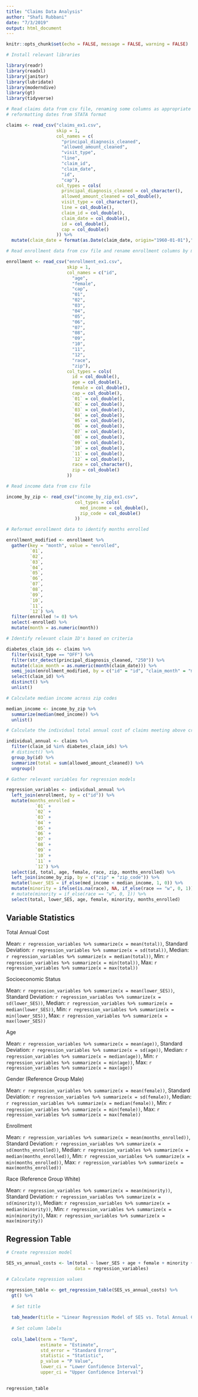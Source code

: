 ```yaml
---
title: "Claims Data Analysis"
author: "Shafi Rubbani"
date: "7/3/2019"
output: html_document
---
```


```r
knitr::opts_chunk$set(echo = FALSE, message = FALSE, warning = FALSE)

# Install relevant libraries

library(readr)
library(readxl)
library(janitor)
library(lubridate)
library(moderndive)
library(gt)
library(tidyverse)
```

```r
# Read claims data from csv file, renaming some columns as appropriate and
# reformatting dates from STATA format

claims <- read_csv("claims_ex1.csv",
                   skip = 1,
                   col_names = c(
                     "principal_diagnosis_cleaned",
                     "allowed_amount_cleaned",
                     "visit_type",
                     "line",
                     "claim_id",
                     "claim_date",
                     "id",
                     "cap"),
                   col_types = cols(
                     principal_diagnosis_cleaned = col_character(),
                     allowed_amount_cleaned = col_double(),
                     visit_type = col_character(),
                     line = col_double(),
                     claim_id = col_double(),
                     claim_date = col_double(),
                     id = col_double(),
                     cap = col_double()
                   )) %>%
  mutate(claim_date = format(as.Date(claim_date, origin="1960-01-01"),"%Y-%m-%d"))

# Read enrollment data from csv file and rename enrollment columns by month number

enrollment <- read_csv("enrollment_ex1.csv",
                       skip = 1,
                       col_names = c("id",
                         "age",
                         "female",
                         "cap",
                         "01",
                         "02",
                         "03",
                         "04",
                         "05",
                         "06",
                         "07",
                         "08",
                         "09",
                         "10",
                         "11",
                         "12",
                         "race",
                         "zip"),
                       col_types = cols(
                         id = col_double(),
                         age = col_double(),
                         female = col_double(),
                         cap = col_double(),
                         `01` = col_double(),
                         `02` = col_double(),
                         `03` = col_double(),
                         `04` = col_double(),
                         `05` = col_double(),
                         `06` = col_double(),
                         `07` = col_double(),
                         `08` = col_double(),
                         `09` = col_double(),
                         `10` = col_double(),
                         `11` = col_double(),
                         `12` = col_double(),
                         race = col_character(),
                         zip = col_double()
                       ))

# Read income data from csv file

income_by_zip <- read_csv("income_by_zip_ex1.csv",
                          col_types = cols(
                            med_income = col_double(),
                            zip_code = col_double()
                          ))
```

```r
# Reformat enrollment data to identify months enrolled

enrollment_modified <- enrollment %>% 
  gather(key = "month", value = "enrolled",
         `01`,
         `02`,
         `03`,
         `04`,
         `05`,
         `06`,
         `07`,
         `08`,
         `09`,
         `10`,
         `11`,
         `12`) %>% 
  filter(enrolled != 0) %>% 
  select(-enrolled) %>% 
  mutate(month = as.numeric(month))

# Identify relevant claim ID's based on criteria

diabetes_claim_ids <- claims %>% 
  filter(visit_type == "OFF") %>% 
  filter(str_detect(principal_diagnosis_cleaned, "250")) %>% 
  mutate(claim_month = as.numeric(month(claim_date))) %>% 
  semi_join(enrollment_modified, by = c("id" = "id", "claim_month" = "month")) %>% 
  select(claim_id) %>% 
  distinct() %>% 
  unlist()

# Calculate median income across zip codes

median_income <- income_by_zip %>% 
  summarize(median(med_income)) %>% 
  unlist()

# Calculate the individual total annual cost of claims meeting above criteria

individual_annual <- claims %>% 
  filter(claim_id %in% diabetes_claim_ids) %>% 
  # distinct() %>% 
  group_by(id) %>% 
  summarize(total = sum(allowed_amount_cleaned)) %>% 
  ungroup()
```

```r
# Gather relevant variables for regression models

regression_variables <- individual_annual %>% 
  left_join(enrollment, by = c("id")) %>% 
  mutate(months_enrolled = 
           `01` +
           `02` +
           `03` +
           `04` +
           `05` +
           `06` +
           `07` +
           `08` +
           `09` +
           `10` +
           `11` +
           `12`) %>% 
  select(id, total, age, female, race, zip, months_enrolled) %>% 
  left_join(income_by_zip, by = c("zip" = "zip_code")) %>% 
  mutate(lower_SES = if_else(med_income < median_income, 1, 0)) %>% 
  mutate(minority = ifelse(is.na(race), NA, if_else(race == "w", 0, 1))) %>% 
  # mutate(minority = if_else(race == "w", 0, 1)) %>% 
  select(total, lower_SES, age, female, minority, months_enrolled)
```

## Variable Statistics

Total Annual Cost

Mean: `r regression_variables %>% summarize(x = mean(total))`, 
Standard Deviation: `r regression_variables %>% summarize(x = sd(total))`, 
Median: `r regression_variables %>% summarize(x = median(total))`, 
Min: `r regression_variables %>% summarize(x = min(total))`, 
Max: `r regression_variables %>% summarize(x = max(total))`


Socioeconomic Status

Mean: `r regression_variables %>% summarize(x = mean(lower_SES))`, 
Standard Deviation: `r regression_variables %>% summarize(x = sd(lower_SES))`, 
Median: `r regression_variables %>% summarize(x = median(lower_SES))`, 
Min: `r regression_variables %>% summarize(x = min(lower_SES))`, 
Max: `r regression_variables %>% summarize(x = max(lower_SES))`


Age

Mean: `r regression_variables %>% summarize(x = mean(age))`, 
Standard Deviation: `r regression_variables %>% summarize(x = sd(age))`, 
Median: `r regression_variables %>% summarize(x = median(age))`, 
Min: `r regression_variables %>% summarize(x = min(age))`, 
Max: `r regression_variables %>% summarize(x = max(age))`


Gender (Reference Group Male)

Mean: `r regression_variables %>% summarize(x = mean(female))`, 
Standard Deviation: `r regression_variables %>% summarize(x = sd(female))`, 
Median: `r regression_variables %>% summarize(x = median(female))`, 
Min: `r regression_variables %>% summarize(x = min(female))`, 
Max: `r regression_variables %>% summarize(x = max(female))`


Enrollment

Mean: `r regression_variables %>% summarize(x = mean(months_enrolled))`, 
Standard Deviation: `r regression_variables %>% summarize(x = sd(months_enrolled))`, 
Median: `r regression_variables %>% summarize(x = median(months_enrolled))`, 
Min: `r regression_variables %>% summarize(x = min(months_enrolled))`, 
Max: `r regression_variables %>% summarize(x = max(months_enrolled))`


Race (Reference Group White)

Mean: `r regression_variables %>% summarize(x = mean(minority))`, 
Standard Deviation: `r regression_variables %>% summarize(x = sd(minority))`, 
Median: `r regression_variables %>% summarize(x = median(minority))`, 
Min: `r regression_variables %>% summarize(x = min(minority))`, 
Max: `r regression_variables %>% summarize(x = max(minority))`

## Regression Table

```r
# Create regression model

SES_vs_annual_costs <- lm(total ~ lower_SES + age + female + minority + months_enrolled,
                          data = regression_variables)

# Calculate regression values

regression_table <- get_regression_table(SES_vs_annual_costs) %>% 
  gt() %>% 
  
  # Set title
  
  tab_header(title = "Linear Regression Model of SES vs. Total Annual Cost") %>% 
  
  # Set column labels
  
  cols_label(term = "Term",
             estimate = "Estimate",
             std_error = "Standard Error",
             statistic = "Statistic",
             p_value = "P Value",
             lower_ci = "Lower Confidence Interval",
             upper_ci = "Upper Confidence Interval")
  

regression_table
```
